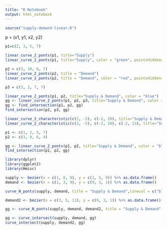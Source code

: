 ```yaml
---
title: "R Notebook"
output: html_notebook
---
```


```r
source("supply-demand-linear.R")

```

p = (x1, y1, x2, y2)

```r
p1=c(2, 3, 5, 7)

linear_curve_2_ponts(p1, title="Supply")
linear_curve_2_ponts(p1, title="Supply", color = "green", pointsHidden=FALSE, lineCoordinateHidden=FALSE)

```

```r
p2 = c(3, 10, 6, 7)
linear_curve_2_ponts(p2, title = "Demand")
linear_curve_2_ponts(p2, title = "Demand", color = "red", pointsHidden=FALSE, lineCoordinateHidden=FALSE)
```

```r
p3 = c(3, 2, 7, 7)

linear_curve_2_ponts(p1, p2, title="Supply & Demand", color = "blue")
gg <- linear_curve_2_ponts(p1, p2, p3, title="Supply & Demand", color = "blue")
gg <- find_intersection(p1, p2, gg)
find_intersection(p2, p3, gg)
```

```r
linear_curve_2_characteristic(c(2, -5), c(-2, 10), title="Supply & Demand", color = "blue")
linear_curve_2_characteristic(c(2, -5), c(-2, 10), c(-2, 13), title="Supply & Demand", color = "blue")
```

```r
p1 <- c(1, 2, 5, 7)
p2 <- c(3, 9, 6, 4)

gg <- linear_curve_2_ponts(p1, p2, title="Supply & Demand", color = "blue")
find_intersection(p1, p2, gg)
```

```r
library(dplyr)
library(ggplot2)
library(Hmisc)

supply <- bezier(x = c(1, 8, 9), y = c(1, 5, 9)) %>% as.data.frame()
demand <- bezier(x = c(1, 3, 9), y = c(9, 3, 1)) %>% as.data.frame()

curve_N_ponts(supply, demand, title = "Supply & Demand",linecol = c("blue", "red"))
```

```r
demand2 <- bezier(x = c(3, 5, 11), y = c(9, 3, 1)) %>% as.data.frame()

gg <- curve_N_ponts(supply, demand, demand2, title = "Supply & Demand",linecol = c("blue", "red", "pink"))

gg <- curve_intersect(supply, demand, gg)
curve_intersect(supply, demand2, gg)
```
